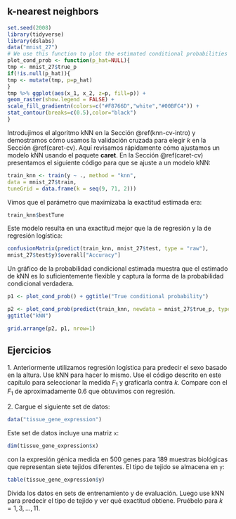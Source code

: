 ## k-nearest neighbors

```r
set.seed(2008)
library(tidyverse)
library(dslabs)
data("mnist_27")
# We use this function to plot the estimated conditional probabilities
plot_cond_prob <- function(p_hat=NULL){
tmp <- mnist_27$true_p
if(!is.null(p_hat)){
tmp <- mutate(tmp, p=p_hat)
}
tmp %>% ggplot(aes(x_1, x_2, z=p, fill=p)) +
geom_raster(show.legend = FALSE) +
scale_fill_gradientn(colors=c("#F8766D","white","#00BFC4")) +
stat_contour(breaks=c(0.5),color="black")
}
```

Introdujimos el algoritmo kNN en la Sección \@ref(knn-cv-intro) y demostramos cómo usamos la validación cruzada para elegir $k$ en la Sección \@ref(caret-cv). Aquí revisamos rápidamente cómo ajustamos un modelo kNN usando el paquete __caret__. En la Sección \@ref(caret-cv) presentamos el siguiente código para que se ajuste a un modelo kNN:

```r
train_knn <- train(y ~ ., method = "knn",
data = mnist_27$train,
tuneGrid = data.frame(k = seq(9, 71, 2)))
```

Vimos que el parámetro que maximizaba la exactitud estimada era:

```r
train_knn$bestTune
```

Este modelo resulta en una exactitud mejor que la de regresión y la de regresión logística:

```r
confusionMatrix(predict(train_knn, mnist_27$test, type = "raw"),
mnist_27$test$y)$overall["Accuracy"]
```

Un gráfico de la probabilidad condicional estimada muestra que el estimado de kNN es lo suficientemente flexible y captura la forma de la probabilidad condicional verdadera.

```r
p1 <- plot_cond_prob() + ggtitle("True conditional probability")

p2 <- plot_cond_prob(predict(train_knn, newdata = mnist_27$true_p, type = "prob")[,2]) +
ggtitle("kNN")

grid.arrange(p2, p1, nrow=1)
```

## Ejercicios

1\. Anteriormente utilizamos regresión logística para predecir el sexo basado en la altura. Use kNN para hacer lo mismo. Use el código descrito en este capítulo para seleccionar la medida $F_1$ y graficarla contra $k$. Compare con el $F_1$ de aproximadamente 0.6 que obtuvimos con regresión.

2\. Cargue el siguiente set de datos:

```r
data("tissue_gene_expression")
```

Este set de datos incluye una matriz `x`:

```r
dim(tissue_gene_expression$x)
```

con la expresión génica medida en 500 genes para 189 muestras biológicas que representan siete tejidos diferentes. El tipo de tejido se almacena en `y`:

```r
table(tissue_gene_expression$y)
```

Divida los datos en sets de entrenamiento y de evaluación. Luego use kNN para predecir el tipo de tejido y ver qué exactitud obtiene. Pruébelo para $k = 1, 3, \dots, 11$.

